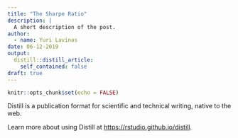 ```yaml
---
title: "The Sharpe Ratio"
description: |
  A short description of the post.
author:
  - name: Yuri Lavinas
date: 06-12-2019
output:
  distill::distill_article:
    self_contained: false
draft: true
---
```


```r
knitr::opts_chunk$set(echo = FALSE)
```

Distill is a publication format for scientific and technical writing, native to the web.

Learn more about using Distill at <https://rstudio.github.io/distill>.

